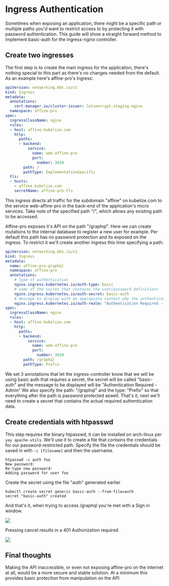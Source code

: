 # Ingress Authentication

Sometimes when exposing an application, there might be a specific path or multiple paths you'd want to restrict access to by protecting it with password authentication.  This guide will show a straight forward method to implement basic-auth for the ingress-nginx controller.

## Create two ingresses

The first step is to create the main ingress for the application, there's nothing special to this part as there's no changes needed from the default. As an example here's affine-pro's ingress:

```yaml
apiVersion: networking.k8s.io/v1
kind: Ingress
metadata:
  annotations:
    cert-manager.io/cluster-issuer: letsencrypt-staging-nginx
  namespace: affine-pro
spec:
  ingressClassName: nginx
  rules:
  - host: affine.kubelize.com
    http:
      paths:
      - backend:
          service:
            name: web-affine-pro
            port:
              number: 3010
        path: /
        pathType: ImplementationSpecific
  tls:
  - hosts:
    - affine.kubelize.com
    secretName: affine-pro-tls
```

This ingress directs all traffic for the subdomain "affine" on kubelize.com to the service web-affine-pro in the back-end of the application's micro services. Take note of the specified path "/", which allows any existing path to be accessed. 

Affine-pro exposes it's API on the path "/graphql". Here we can create mutations to the internal database to register a new user for example. Per default this path has no password protection and its exposed on the ingress. To restrict it we'll create another ingress this time specifying a path:

```yaml
apiVersion: networking.k8s.io/v1
kind: Ingress
metadata:
  name: affine-pro-graphql
  namespace: affine-pro
  annotations:
    # type of authentication
    nginx.ingress.kubernetes.io/auth-type: basic
    # name of the secret that contains the user/password definitions
    nginx.ingress.kubernetes.io/auth-secret: basic-auth
    # message to display with an appropiate context why the authentication is required
    nginx.ingress.kubernetes.io/auth-realm: "Authentication Required - Admin"
spec:
  ingressClassName: nginx
  rules:
  - host: affine.kubelize.com
    http:
      paths:
      - backend:
          service:
            name: web-affine-pro
            port:
              number: 3010
        path: /graphql
        pathType: Prefix
```

We set 3 annotations that let the ingress-controller know that we will be using basic auth that requires a secret, the secret will be called "basic-auth" and the message to be displayed will be "Authentication Required - Admin" We also specify the path: "/graphql" and the type: "Prefix" so that everything after the path is password protected aswell. That's it, next we'll need to create a secret that contains the actual required authentication data.

## Create credentials with htpasswd

This step requires the binary htpasswd, it can be installed on arch-linux per `yay apache-utils`. We'll use it to create a file that contains the credentials for our password-restricted path. Specify the file the credentials should be saved in with `-c [filename]` and then the username.

```shellscript
htpasswd -c auth foo
New password:
Re-type new password:
Adding password for user foo
```

Create the secret using the file "auth" generated earlier

```shellscript
kubectl create secret generic basic-auth --from-file=auth
secret "basic-auth" created
```

And that's it, when trying to access /graphql you're met with a Sign in window. 

![](assets/kubernetes/ingress-nginx/basic-auth/affine-pro-signin.jpg)

Pressing cancel results in a 401 Authorization required 

![](assets/kubernetes/ingress-nginx/basic-auth/affine-pro-401.jpg)

## Final thoughts

Making the API inaccessible, or even not exposing affine-pro on the internet at all, would be a more secure and stable solution. At a minimum this provides basic protection from manipulation on the API
